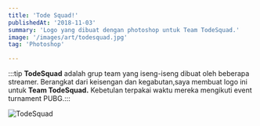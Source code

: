 ```yaml
---
title: 'Tode Squad!'
publishedAt: '2018-11-03'
summary: 'Logo yang dibuat dengan photoshop untuk Team TodeSquad.'
image: '/images/art/todesquad.jpg'
tag: 'Photoshop'

---
```


:::tip **TodeSquad** adalah grup team yang iseng-iseng dibuat oleh beberapa streamer.
Berangkat dari keisengan dan kegabutan,saya membuat logo ini untuk **Team TodeSquad.**
Kebetulan terpakai waktu mereka mengikuti event turnament PUBG.:::

<img src="/images/art/tode.png" class='rounded-2xl' alt="TodeSquad" />
